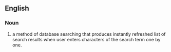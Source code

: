 ==English==

===Noun===
{{en-noun|head=[[word]]-[[wheeling]]|-}}

# {{software}} a method of database searching that produces instantly refreshed list of search results when user enters characters of the search term one by one.